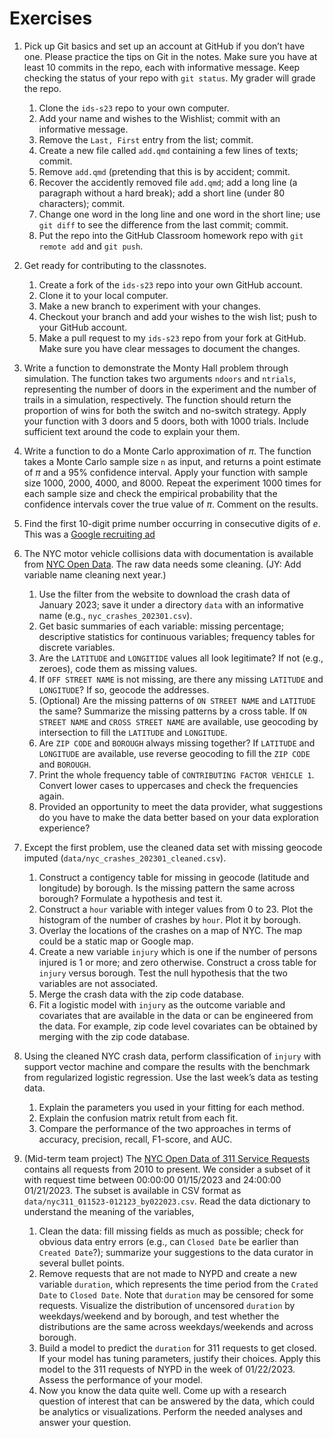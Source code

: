 # Exercises

1. Pick up Git basics and set up an account at GitHub if you don't have
   one. Please practice the tips on Git in the notes. Make sure you have at
   least 10 commits in the repo, each with informative message. Keep checking
   the status of your repo with `git status`. My grader will grade the repo.
    1. Clone the `ids-s23` repo to your own computer.
    1. Add your name and wishes to the Wishlist; commit with an informative message.
	1. Remove the `Last, First` entry from the list; commit.
	1. Create a new file called `add.qmd` containing a few lines of texts; commit.
	1. Remove `add.qmd` (pretending that this is by accident; commit.
    1. Recover the accidently removed file `add.qmd`; add a long line (a
       paragraph without a hard break); add a short line (under 80 characters);
       commit.
    1. Change one word in the long line and one word in the short line; use
	`git diff` to see the difference from the last commit; commit.
	1. Put the repo into the GitHub Classroom homework repo with `git remote add` and `git push`.

1. Get ready for contributing to the classnotes.
    1. Create a fork of the `ids-s23` repo into your own GitHub account. 
	1. Clone it to your local computer. 
	1. Make a new branch to experiment with your changes.
	1. Checkout your branch and add your wishes to the wish list; push to your
       GitHub account.
    1. Make a pull request to my `ids-s23` repo from your fork at GitHub. Make
       sure you have clear messages to document the changes.

1. Write a function to demonstrate the Monty Hall problem through
   simulation. The function takes two arguments `ndoors` and
   `ntrials`, representing the number of doors in the experiment and
   the number of trails in a simulation, respectively. The function
   should return the proportion of wins for both the switch and
   no-switch strategy. Apply your function with 3 doors and 5 doors,
   both with 1000 trials. Include sufficient text around the code to explain
   your them.

1. Write a function to do a Monte Carlo approximation of $\pi$. The
   function takes a Monte Carlo sample size `n` as input, and returns
   a point estimate of $\pi$ and a 95% confidence interval. Apply your
   function with sample size 1000, 2000, 4000, and 8000. Repeat the experiment 
   1000 times for each sample size and check the empirical probability that the
   confidence intervals cover the true value of $\pi$. Comment on
   the results.

1. Find the first 10-digit prime number occurring in consecutive
   digits of $e$. This was a
   [Google recruiting ad](http://mathworld.wolfram.com/news/2004-10-13/google/)

1. The NYC motor vehicle collisions data with documentation is available from
   [NYC Open
   Data](https://data.cityofnewyork.us/Public-Safety/Motor-Vehicle-Collisions-Crashes/h9gi-nx95).
   The raw data needs some cleaning. (JY: Add variable name cleaning next year.)
    1. Use the filter from the website to download the crash data of January
       2023; save it under a directory `data` with an informative name
	   (e.g., `nyc_crashes_202301.csv`).
	1. Get basic summaries of each variable: missing percentage; descriptive
       statistics for continuous variables; frequency tables for discrete
       variables.
	1. Are the `LATITUDE` and `LONGITIDE` values all look legitimate? If not
       (e.g., zeroes), code them as missing values.
	1. If `OFF STREET NAME` is not missing, are there any missing `LATITUDE` and
	   `LONGITUDE`? If so, geocode the addresses.
	1. (Optional) Are the missing patterns of `ON STREET NAME` and `LATITUDE` the same?
       Summarize the missing patterns by a cross table. If `ON STREET NAME` and
       `CROSS STREET NAME` are available, use geocoding by intersection to fill
	   the `LATITUDE` and `LONGITUDE`.
	1. Are `ZIP CODE` and `BOROUGH` always missing together? If `LATITUDE` and
       `LONGITUDE` are available, use reverse geocoding to fill the `ZIP CODE`
       and `BOROUGH`.
	1. Print the whole frequency table of
		`CONTRIBUTING FACTOR VEHICLE 1`. 
	   Convert lower cases to uppercases and check the frequencies again.
	1. Provided an opportunity to meet the data provider, what suggestions do
       you have to make the data better based on your data exploration
       experience?

1. Except the first problem, use the cleaned data set with missing geocode
   imputed (`data/nyc_crashes_202301_cleaned.csv`).
    1. Construct a contigency table for missing in geocode (latitude and
       longitude) by borough. Is the missing pattern the same across borough?
       Formulate a hypothesis and test it. 
	1. Construct a `hour` variable with integer values from 0 to 23. Plot the
       histogram of the number of crashes by `hour`. Plot it by borough.
	1. Overlay the locations of the crashes on a map of NYC. The map could be a
       static map or Google map.
	1. Create a new variable `injury` which is one if the number of persons
       injured is 1 or more; and zero otherwise. Construct a cross table for
       `injury` versus borough. Test the null hypothesis that the two variables are
       not associated.
	1. Merge the crash data with the zip code database.
	1. Fit a logistic model with `injury` as the outcome variable and covariates
       that are available in the data or can be engineered from the data. For
       example, zip code level covariates can be obtained by merging with the
       zip code database.
	   
1. Using the cleaned NYC crash data, perform classification of `injury` with
   support vector machine and compare the results with the benchmark from
   regularized logistic regression. Use the last week's data as testing data.
    1. Explain the parameters you used in your fitting for each method.
	2. Explain the confusion matrix retult from each fit.
	3. Compare the performance of the two approaches in terms of accuracy,
       precision, recall, F1-score, and AUC.


1. (Mid-term team project) The [NYC Open Data of 311 Service Requests](https://data.cityofnewyork.us/Social-Services/311-Service-Requests-from-2010-to-Present/erm2-nwe9) contains
   all requests from 2010 to present. We consider a subset of it with request
   time between 00:00:00 01/15/2023 and 24:00:00 01/21/2023. The subset is
   available in CSV format as `data/nyc311_011523-012123_by022023.csv`. Read the
   data dictionary to understand the meaning of the variables,
    1. Clean the data: fill missing fields as much as possible; check for
       obvious data entry errors (e.g., can `Closed Date` be earlier than
       `Created Date`?); summarize your suggestions to the data curator in
       several bullet points.
    1. Remove requests that are not made to NYPD and create a new variable
       `duration`, which represents the time period from the `Crated Date` to
       `Closed Date`. Note that `duration` may be censored for some
       requests. Visualize the distribution of uncensored `duration` by
       weekdays/weekend and by borough, and test whether the distributions are
       the same across weekdays/weekends and across borough.
    1. Build a model to predict the `duration` for 311 requests to get
       closed. If your model has tuning parameters, justify their choices. Apply
       this model to the 311 requests of NYPD in the week of 01/22/2023. Assess
       the performance of your model.
    1. Now you know the data quite well. Come up with a research question of
       interest that can be answered by the data, which could be analytics or
       visualizations. Perform the needed analyses and answer your question.
